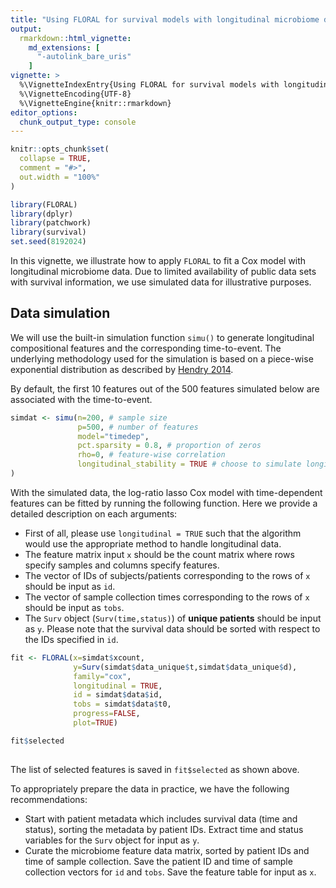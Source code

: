 ---
title: "Using FLORAL for survival models with longitudinal microbiome data"
output: 
  rmarkdown::html_vignette:
    md_extensions: [ 
      "-autolink_bare_uris" 
    ]
vignette: >
  %\VignetteIndexEntry{Using FLORAL for survival models with longitudinal microbiome data}
  %\VignetteEncoding{UTF-8}
  %\VignetteEngine{knitr::rmarkdown}
editor_options: 
  chunk_output_type: console
---

```{r, include = FALSE}
knitr::opts_chunk$set(
  collapse = TRUE,
  comment = "#>",
  out.width = "100%"
)
```

```{r setup, warning=FALSE, message=FALSE}
library(FLORAL)
library(dplyr)
library(patchwork)
library(survival)
set.seed(8192024)
```

In this vignette, we illustrate how to apply `FLORAL` to fit a Cox model with longitudinal microbiome data. Due to limited availability of public data sets with survival information, we use simulated data for illustrative purposes.

## Data simulation
We will use the built-in simulation function `simu()` to generate longitudinal compositional features and the corresponding time-to-event. The underlying methodology used for the simulation is based on a piece-wise exponential distribution as described by [Hendry 2014](https://doi.org/10.1002/sim.5945).

By default, the first 10 features out of the 500 features simulated below are associated with the time-to-event.

```{r simulation}

simdat <- simu(n=200, # sample size
               p=500, # number of features
               model="timedep",
               pct.sparsity = 0.8, # proportion of zeros
               rho=0, # feature-wise correlation
               longitudinal_stability = TRUE # choose to simulate longitudinal features with stable trajectories
)

```

With the simulated data, the log-ratio lasso Cox model with time-dependent features can be fitted by running the following function. Here we provide a detailed description on each arguments:

* First of all, please use `longitudinal = TRUE` such that the algorithm would use the appropriate method to handle longitudinal data.
* The feature matrix input `x` should be the count matrix where rows specify samples and columns specify features.
* The vector of IDs of subjects/patients corresponding to the rows of `x` should be input as `id`.
* The vector of sample collection times corresponding to the rows of `x` should be input as `tobs`.
* The `Surv` object (`Surv(time,status)`) of **unique patients** should be input as `y`. Please note that the survival data should be sorted with respect to the IDs specified in `id`. 

```{r FLORAL, warning=FALSE, message=FALSE}

fit <- FLORAL(x=simdat$xcount,
              y=Surv(simdat$data_unique$t,simdat$data_unique$d),
              family="cox",
              longitudinal = TRUE,
              id = simdat$data$id,
              tobs = simdat$data$t0,
              progress=FALSE,
              plot=TRUE)

fit$selected
  
```

The list of selected features is saved in `fit$selected` as shown above.

To appropriately prepare the data in practice, we have the following recommendations:

* Start with patient metadata which includes survival data (time and status), sorting the metadata by patient IDs. Extract time and status variables for the `Surv` object for input as `y`.
* Curate the microbiome feature data matrix, sorted by patient IDs and time of sample collection. Save the patient ID and time of sample collection vectors for `id` and `tobs`. Save the feature table for input as `x`.